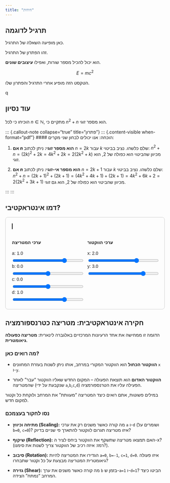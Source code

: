 ```yaml
---
title: "חידות"
---
```


## תרגיל לדוגמה

כאן מופיעה השאלה של התרגיל.

::: {.callout-note collapse="true" title="הצג פתרון"}
זהו הפתרון של התרגיל.

הוא יכול להכיל מספר שורות, ואפילו **עיצובים שונים**.

$$ E = mc^2 $$
:::

הטקסט הזה מופיע אחרי התרגיל והפתרון שלו.

q





## עוד נסיון

::: {.callout-tip icon="false" title="תרגיל 1.1"}
הוכיחו כי לכל $n \in \mathbb{N}$, מתקיים כי $n^2+n$ הוא מספר זוגי.
:::

::: {.callout-note collapse="true" title="פתרון"}
::: {.content-visible when-format="pdf"}
#### הוכחה:
אנו יכולים לבחון שני מקרים:

1.  **אם $n$ הוא מספר זוגי:** ניתן לכתוב $n=2k$ עבור $k$ שלם כלשהו.
    נציב בביטוי:
    $n^2+n = (2k)^2 + 2k = 4k^2 + 2k = 2(2k^2+k)$
    מכיוון שהביטוי הוא כפולה של 2, הוא זוגי.

2.  **אם $n$ הוא מספר אי-זוגי:** ניתן לכתוב $n=2k+1$ עבור $k$ שלם כלשהו.
    נציב בביטוי:
    $n^2+n = (2k+1)^2 + (2k+1) = (4k^2+4k+1) + (2k+1) = 4k^2+6k+2 = 2(2k^2+3k+1)$
    מכיוון שהביטוי הוא כפולה של 2, הוא גם זוגי.

:::  <!-- סגירת ה-content-visible -->
:::  <!-- סגירת ה-callout -->

## דמו אינטראקטיבי?

```{=html}
<style>
  /* עיצוב כללי לכל הדמו */
  #linear-transform-demo {
    font-family: sans-serif;
    border: 1px solid #ccc;
    padding: 20px;
    border-radius: 8px;
    max-width: 600px;
    margin: auto;
  }
  /* עיצוב לגרף עצמו */
  #transformCanvas {
    border: 1px solid black;
  }
  /* עיצוב לאזור הבקרה (המחוונים) */
  .controls {
    display: grid;
    grid-template-columns: 1fr 1fr;
    gap: 15px;
    margin-top: 15px;
  }
  .control-group label {
    display: block;
    margin-bottom: 5px;
  }
  .control-group input[type="range"] {
    width: 100%;
  }
</style>

<div id="linear-transform-demo">
  <canvas id="transformCanvas" width="500" height="500"></canvas>
  <div class="controls">
    <div class="control-group" id="matrix-controls">
      <h4>ערכי המטריצה</h4>
      <label for="a_slider">a: <span id="a_value">1.0</span></label>
      <input type="range" id="a_slider" min="-2" max="2" value="1" step="0.1">
      <label for="b_slider">b: <span id="b_value">0.0</span></label>
      <input type="range" id="b_slider" min="-2" max="2" value="0" step="0.1">
      <label for="c_slider">c: <span id="c_value">0.0</span></label>
      <input type="range" id="c_slider" min="-2" max="2" value="0" step="0.1">
      <label for="d_slider">d: <span id="d_value">1.0</span></label>
      <input type="range" id="d_slider" min="-2" max="2" value="1" step="0.1">
    </div>
    <div class="control-group" id="vector-controls">
      <h4>ערכי הווקטור</h4>
      <label for="x_slider">x: <span id="x_value">2.0</span></label>
      <input type="range" id="x_slider" min="-5" max="5" value="2" step="0.1">
      <label for="y_slider">y: <span id="y_value">3.0</span></label>
      <input type="range" id="y_slider" min="-5" max="5" value="3" step="0.1">
    </div>
  </div>
</div>

<script>
  // קבלת רפרנסים לאלמנטים מה-HTML
  const canvas = document.getElementById('transformCanvas');
  const ctx = canvas.getContext('2d');

  // קבלת כל המחוונים והתוויות שלהם
  const sliders = {
    a: document.getElementById('a_slider'),
    b: document.getElementById('b_slider'),
    c: document.getElementById('c_slider'),
    d: document.getElementById('d_slider'),
    x: document.getElementById('x_slider'),
    y: document.getElementById('y_slider')
  };
  const values = {
    a: document.getElementById('a_value'),
    b: document.getElementById('b_value'),
    c: document.getElementById('c_value'),
    d: document.getElementById('d_value'),
    x: document.getElementById('x_value'),
    y: document.getElementById('y_value')
  };

  // הגדרות הגרף
  const originX = canvas.width / 2;
  const originY = canvas.height / 2;
  const scale = 40; // 40 פיקסלים ליחידה אחת

  // פונקציה שמציירת הכל מחדש
  function draw() {
    // 1. קריאת הערכים הנוכחיים מהמחוונים
    const a = parseFloat(sliders.a.value);
    const b = parseFloat(sliders.b.value);
    const c = parseFloat(sliders.c.value);
    const d = parseFloat(sliders.d.value);
    const x = parseFloat(sliders.x.value);
    const y = parseFloat(sliders.y.value);

    // עדכון התוויות המספריות
    values.a.textContent = a.toFixed(1);
    values.b.textContent = b.toFixed(1);
    values.c.textContent = c.toFixed(1);
    values.d.textContent = d.toFixed(1);
    values.x.textContent = x.toFixed(1);
    values.y.textContent = y.toFixed(1);

    // 2. ביצוע החישוב המתמטי
    const transformedX = a * x + b * y;
    const transformedY = c * x + d * y;

    // 3. ניקוי הקנבס וציור הרקע
    ctx.clearRect(0, 0, canvas.width, canvas.height);
    drawGrid();

    // 4. ציור הווקטורים
    drawVector(x, y, 'blue', 'הווקטור המקורי');
    drawVector(transformedX, transformedY, 'red', 'הווקטור לאחר טרנספורמציה');
  }

  // פונקציית עזר לציור הרשת והצירים
  function drawGrid() {
    ctx.beginPath();
    ctx.strokeStyle = '#ccc'; // צבע אפור לרשת
    // קווי רשת אנכיים
    for (let i = -10; i <= 10; i++) {
        ctx.moveTo(originX + i * scale, 0);
        ctx.lineTo(originX + i * scale, canvas.height);
    }
    // קווי רשת אופקיים
    for (let i = -10; i <= 10; i++) {
        ctx.moveTo(0, originY + i * scale);
        ctx.lineTo(canvas.width, originY + i * scale);
    }
    ctx.stroke();

    // צירים ראשיים (שחור)
    ctx.beginPath();
    ctx.strokeStyle = 'black';
    ctx.lineWidth = 2;
    // ציר X
    ctx.moveTo(0, originY);
    ctx.lineTo(canvas.width, originY);
    // ציר Y
    ctx.moveTo(originX, 0);
    ctx.lineTo(originX, canvas.height);
    ctx.stroke();
    ctx.lineWidth = 1;
  }

  // פונקציית עזר לציור וקטור
  function drawVector(x, y, color, label) {
    const canvasX = originX + x * scale;
    const canvasY = originY - y * scale; // מינוס כי ציר Y בקנבס הפוך

    // ציור הקו
    ctx.beginPath();
    ctx.moveTo(originX, originY);
    ctx.lineTo(canvasX, canvasY);
    ctx.strokeStyle = color;
    ctx.lineWidth = 4;
    ctx.stroke();

    // ציור ראש החץ
    const headlen = 10;
    const angle = Math.atan2(canvasY - originY, canvasX - originX);
    ctx.beginPath();
    ctx.fillStyle = color;
    ctx.moveTo(canvasX, canvasY);
    ctx.lineTo(canvasX - headlen * Math.cos(angle - Math.PI / 6), canvasY - headlen * Math.sin(angle - Math.PI / 6));
    ctx.lineTo(canvasX - headlen * Math.cos(angle + Math.PI / 6), canvasY - headlen * Math.sin(angle + Math.PI / 6));
    ctx.closePath();
    ctx.fill();
  }

  // 5. הוספת "מאזינים" (EventListeners)
  // כל פעם שמשתמש מזיז מחוון כלשהו, הפונקציה draw() תופעל
  for (let key in sliders) {
    sliders[key].addEventListener('input', draw);
  }

  // ציור ראשוני של הגרף כשהדף נטען
  draw();

</script>
```
::: {.callout-note icon="info-circle"}
## חקירה אינטראקטיבית: מטריצה כטרנספורמציה

הדגמה זו ממחישה את אחד הרעיונות המרכזיים באלגברה לינארית: **מטריצה כפעולה גיאומטרית**.

::: {.panel-tabset}

### מה רואים כאן?

*   **הווקטור הכחול** הוא הווקטור המקורי במרחב, אותו ניתן לשנות בעזרת המחוונים `x` ו-`y`.

*   **הווקטור האדום** הוא תוצאת הפעולה – המקום החדש שאליו הווקטור "עבר" לאחר שהמטריצה (שנקבעת על ידי `a`,`b`,`c`,`d`) הפעילה עליו את הטרנספורמציה.

במילים פשוטות, אתם רואים כיצד המטריצה "מעוותת" את המרחב ולוקחת כל וקטור למקום חדש.

### נסו לחקור בעצמכם

*   **מתיחה וכיווץ (Scaling):**
    מה קורה כאשר משנים רק את ערכי `a` ו-`d` (ושומרים על `b=0`, `c=0`)? איזו מטריצה תגרום לווקטור להתארך פי שניים בדיוק?

*   **שיקוף (Reflection):**
    האם תמצאו מטריצה שתשקף את הווקטור ביחס לציר ה-x? (רמז: איזה רכיב של הווקטור צריך לשנות את סימנו?).

*   **סיבוב (Rotation):**
    הגדירו את המטריצה להיות `a=0`, `b=-1`, `c=1`, `d=0`. איזו פעולה גיאומטרית המטריצה מבצעת על כל וקטור שתבחרו?

*   **גזירה (Shear):**
    מה קורה כאשר משנים את ערך `b` בזמן ש-`a=1` ו-`d=1`? הביטו כיצד המרחב "נמתח" הצידה.

:::
:::

